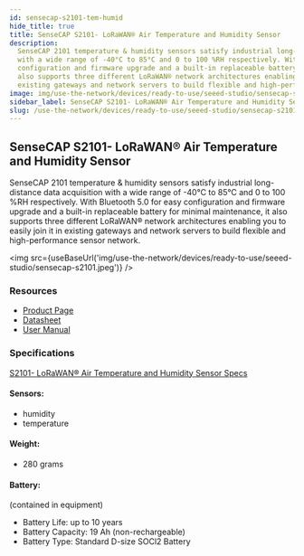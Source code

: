 ```yaml
---
id: sensecap-s2101-tem-humid
hide_title: true
title: SenseCAP S2101- LoRaWAN® Air Temperature and Humidity Sensor
description:
  SenseCAP 2101 temperature & humidity sensors satisfy industrial long-distance data acquisition
  with a wide range of -40°C to 85°C and 0 to 100 %RH respectively. With Bluetooth 5.0 for easy
  configuration and firmware upgrade and a built-in replaceable battery for minimal maintenance, it
  also supports three different LoRaWAN® network architectures enabling you to easily join it in
  existing gateways and network servers to build flexible and high-performance sensor network.
image: img/use-the-network/devices/ready-to-use/seeed-studio/sensecap-s2101.jpeg
sidebar_label: SenseCAP S2101- LoRaWAN® Air Temperature and Humidity Sensor
slug: /use-the-network/devices/ready-to-use/seeed-studio/sensecap-s2101-tem-humid
---
```



## SenseCAP S2101- LoRaWAN® Air Temperature and Humidity Sensor

SenseCAP 2101 temperature & humidity sensors satisfy industrial long-distance data acquisition with
a wide range of -40°C to 85°C and 0 to 100 %RH respectively. With Bluetooth 5.0 for easy
configuration and firmware upgrade and a built-in replaceable battery for minimal maintenance, it
also supports three different LoRaWAN® network architectures enabling you to easily join it in
existing gateways and network servers to build flexible and high-performance sensor network.

<img
  src={useBaseUrl('img/use-the-network/devices/ready-to-use/seeed-studio/sensecap-s2101.jpeg')}
/>

### Resources

- [Product Page](https://www.seeedstudio.com/SenseCAP-S2101-LoRaWAN-Air-Temperature-and-Humidity-Sensor-p-5354.html)
- [Datasheet](https://drive.google.com/file/d/1HfZMCDgKOhgWbJDyBI8cY4T2JVEOh9fF/view?usp=sharing)
- [User Manual](https://drive.google.com/file/d/1Jq9Nigpjzda6mw9a20I6FHBEfS25PdAA/view?usp=sharing)

### Specifications

[S2101- LoRaWAN® Air Temperature and Humidity Sensor Specs](https://drive.google.com/file/d/1HfZMCDgKOhgWbJDyBI8cY4T2JVEOh9fF/view)

#### Sensors:

- humidity
- temperature

#### Weight:

- 280 grams

#### Battery:

(contained in equipment)

- Battery Life: up to 10 years
- Battery Capacity: 19 Ah (non-rechargeable)
- Battery Type: Standard D-size SOCl2 Battery
